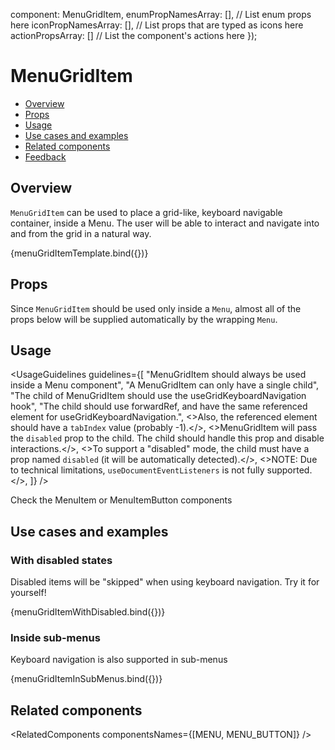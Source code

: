 
  component: MenuGridItem,
  enumPropNamesArray: [], // List enum props here
  iconPropNamesArray: [], // List props that are typed as icons here
  actionPropsArray: [] // List the component's actions here
});

<Meta
  title="Navigation/Menu/MenuGridItem"
  component={MenuGridItem}
  argTypes={metaSettings.argTypes}
  decorators={metaSettings.decorators}
/>

<!--- Component documentation -->

# MenuGridItem

- [Overview](#overview)
- [Props](#props)
- [Usage](#usage)
- [Use cases and examples](#use-cases-and-examples)
- [Related components](#related-components)
- [Feedback](#feedback)

## Overview

<code>MenuGridItem</code> can be used to place a grid-like, keyboard navigable container, inside a Menu. 
The user will be able to interact and navigate into and from the grid in a natural way.

<Canvas>
  <Story name="Overview">
    {menuGridItemTemplate.bind({})}
  </Story>
</Canvas>

## Props

Since <code>MenuGridItem</code> should be used only inside a <code>Menu</code>, almost all of the props below will be supplied automatically by the wrapping <code>Menu</code>.

<ArgsTable of={MenuGridItem} />

## Usage

<UsageGuidelines guidelines={[
  "MenuGridItem should always be used inside a Menu component",
  "A MenuGridItem can only have a single child",
  "The child of MenuGridItem should use the useGridKeyboardNavigation hook",
  "The child should use forwardRef, and have the same referenced element for useGridKeyboardNavigation.",
  <>Also, the referenced element should have a <code>tabIndex</code> value (probably -1).</>,
  <>MenuGridItem will pass the <code>disabled</code> prop to the child. The child should handle this prop and disable interactions.</>,
  <>To support a "disabled" mode, the child must have a prop named <code>disabled</code> (it will be automatically detected).</>,
  <>NOTE: Due to technical limitations, <code>useDocumentEventListeners</code> is not fully supported.</>,
]} />

<Tip title="Looking for a single button in a menu?">Check the MenuItem or MenuItemButton components</Tip>

## Use cases and examples

### With disabled states

Disabled items will be "skipped" when using keyboard navigation. Try it for yourself!

<Canvas>
  <Story name="With disabled states">
    {menuGridItemWithDisabled.bind({})}
  </Story>
</Canvas>

### Inside sub-menus

Keyboard navigation is also supported in sub-menus

<Canvas>
  <Story name="Inside sub-menus">
    {menuGridItemInSubMenus.bind({})}
  </Story>
</Canvas>

## Related components

<RelatedComponents componentsNames={[MENU, MENU_BUTTON]} />
